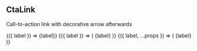 

<Meta title="Components/CtaLink" />

## CtaLink

Call-to-action link with decorative arrow afterwards

<Canvas>
  <Story
    name="Default"
    args={{ label: "Check tickets" }}
    parameters={{ design: { disable: true } }}
  >
    {({ label }) => <CtaLink to="https://bridge-the-gap.dev">{label}</CtaLink>}
  </Story>
  <Story
    name="Arrow back"
    args={{ label: "Check tickets" }}
    parameters={{ design: { disable: true } }}
  >
    {({ label }) => (
      <CtaLink to="https://bridge-the-gap.dev" arrow="start">
        {label}
      </CtaLink>
    )}
  </Story>
  <Story
    name="Underline"
    args={{ label: "Check tickets", underline: true }}
    parameters={{ design: { disable: true } }}
  >
    {({ label, ...props }) => (
      <CtaLink to="https://bridge-the-gap.dev" arrow="start" {...props}>
        {label}
      </CtaLink>
    )}
  </Story>
</Canvas>

<ArgsTable of={CtaLink} />
